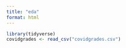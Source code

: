 ```yaml
---
title: "eda"
format: html
---
```


```r
library(tidyverse)
covidgrades <- read_csv("covidgrades.csv")
```


